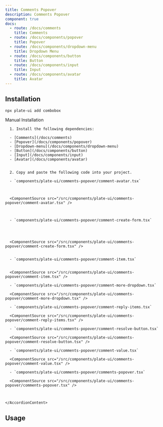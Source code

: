 ```yaml
---
title: Comments Popover
description: Comments Popover
component: true
docs:
  - route: /docs/comments
    title: Comments
  - route: /docs/components/popover
    title: Popover
  - route: /docs/components/dropdown-menu
    title: Dropdown Menu
  - route: /docs/components/button
    title: Button
  - route: /docs/components/input
    title: Input
  - route: /docs/components/avatar
    title: Avatar
---
```


[//]: # '<ComponentExample src="/src/components/examples/PlaygroundDemo.tsx">'
[//]: # '  <PlaygroundDemo />'
[//]: # '</ComponentExample>'

## Installation

```bash
npx plate-ui add combobox
```

<Accordion type="single" collapsible>
  <AccordionItem value="manual-installation">
    <AccordionTrigger>Manual Installation</AccordionTrigger>
    <AccordionContent>

      1. Install the following dependencies:

      - [Comments](/docs/comments)
      - [Popover](/docs/components/popover)
      - [Dropdown-menu](/docs/components/dropdown-menu)
      - [Button](/docs/components/button)
      - [Input](/docs/components/input)
      - [Avatar](/docs/components/avatar)


      2. Copy and paste the following code into your project.

      - `components/plate-ui/comments-popover/comment-avatar.tsx`



      <ComponentSource src="/src/components/plate-ui/comments-popover/comment-avatar.tsx" />



      - `components/plate-ui/comments-popover/comment-create-form.tsx`




      <ComponentSource src="/src/components/plate-ui/comments-popover/comment-create-form.tsx" />


      - `components/plate-ui/comments-popover/comment-item.tsx`


      <ComponentSource src="/src/components/plate-ui/comments-popover/comment-item.tsx" />

      - `components/plate-ui/comments-popover/comment-more-dropdown.tsx`

      <ComponentSource src="/src/components/plate-ui/comments-popover/comment-more-dropdown.tsx" />

      - `components/plate-ui/comments-popover/comment-reply-items.tsx`

      <ComponentSource src="/src/components/plate-ui/comments-popover/comment-reply-items.tsx" />

      - `components/plate-ui/comments-popover/comment-resolve-button.tsx`

      <ComponentSource src="/src/components/plate-ui/comments-popover/comment-resolve-button.tsx" />

      - `components/plate-ui/comments-popover/comment-value.tsx`

      <ComponentSource src="/src/components/plate-ui/comments-popover/comment-value.tsx" />

      - `components/plate-ui/comments-popover/comments-popover.tsx`

      <ComponentSource src="/src/components/plate-ui/comments-popover/comments-popover.tsx" />



    </AccordionContent>

  </AccordionItem>
</Accordion>

## Usage

```tsx

```

```tsx

```
